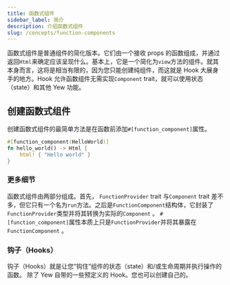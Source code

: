 ```yaml
---
title: 函数式组件
sidebar_label: 简介
description: 介绍函数式组件
slug: /concepts/function-components
---
```


函数式组件是普通组件的简化版本。它们由一个接收 props 的函数组成，并通过返回`Html`来确定应该呈现什么。基本上，它是一个简化为`view`方法的组件。就其本身而言，这将是相当有限的，因为您只能创建纯组件，而这就是 Hook 大展身手的地方。Hook 允许函数组件无需实现`Component` trait，就可以使用状态（state）和其他 Yew 功能。

## 创建函数式组件

创建函数式组件的最简单方法是在函数前添加`#[function_component]`属性。

```rust
#[function_component(HelloWorld)]
fn hello_world() -> Html {
    html! { "Hello world" }
}
```

### 更多细节

函数式组件由两部分组成。首先， `FunctionProvider` trait 与`Component` trait 差不多，但它只有一个名为`run`方法。之后是`FunctionComponent`结构体，它封装了`FunctionProvider`类型并将其转换为实际的`Component` 。 `#[function_component]`属性本质上只是`FunctionProvider`并将其暴露在`FunctionComponent` 。

### 钩子（Hooks）

钩子（Hooks）就是让您“钩住”组件的状态（state）和/或生命周期并执行操作的函数。 除了 Yew 自带的一些预定义的 Hook。您也可以创建自己的。
